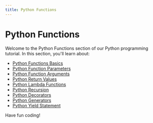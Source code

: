 ```yaml
---
title: Python Functions
---
```


# Python Functions

Welcome to the Python Functions section of our Python programming tutorial. In this section, you'll learn about:

- [Python Functions Basics](./0-python-functions-basics.mdx)
- [Python Function Parameters](./1-python-function-parameters.mdx)
- [Python Function Arguments](./2-python-function-arguments.mdx)
- [Python Return Values](./3-python-return-values.mdx)
- [Python Lambda Functions](./4-python-lambda-functions.mdx)
- [Python Recursion](./5-python-recursion.mdx)
- [Python Decorators](./6-python-decorators.mdx)
- [Python Generators](./7-python-generators.mdx)
- [Python Yield Statement](./8-python-yield-statement.mdx)

Have fun coding!